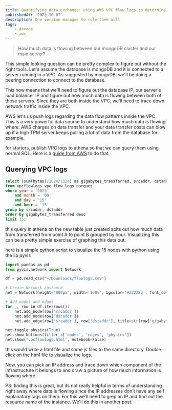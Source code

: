 ```yaml
---
title: Quantifying data exchange: using AWS VPC flow logs to determine how much data is flowing between servers
publishedAt: '2023-10-07'
description: One version manager to rule them all!
tags:
    - devops
    - aws
---
```


> How much data is flowing between our mongoDB cluster and our main server?

This simple looking question can be pretty complex to figure out without the right tools. Let's assume the database is mongoDB and it is connected to a server running in a VPC. As suggested by mongoDB, we'll be doing a peering connection to connect to the database.

This now means that we'll need to figure out the database IP, our server's load balancer IP and figure out how much data is flowing between both of these servers. Since they are both inside the VPC, we'll need to trace down network traffic inside the VPC.

AWS let's us push logs regarding the data flow patterns inside the VPC. This is a very powerful data source to understand how much data is flowing where. AWS charges on data transfer and your data transfer costs can blow up if a high TPM server keeps pulling a lot of data from the database for example.

for starters, publish VPC logs to athena so that we can query them using normal SQL. Here is a [guide from AWS](https://docs.aws.amazon.com/vpc/latest/userguide/flow-logs-athena.html#predefined-queries) to do that.

## Querying VPC logs

```SQL
select (sum(bytes)/1024/1024) as gigabytes_transferred, srcaddr, dstaddr
from vpcflowlogs.vpc_flow_logs_parquet
where year = '2023'
	and month = '09'
	and day = '15'
	and hour = '15'
group by srcaddr, dstaddr
order by gigabytes_transferred desc
limit 15;
```

this query in athena on the new table just created spits out how much data from transferred from point A to point B grouped by hour. Visualizing this can be a pretty simple exercise of graphing this data out.

here is a simple python script to visualize the 15 nodes with python using the lib pyvis

```python
import pandas as pd
from pyvis.network import Network

df = pd.read_csv("~/Downloads/flowlogs.csv")

# Create Network instance
net = Network(height='800px', width='100%', bgcolor='#222222', font_color='white')

# Add nodes and edges
for _, row in df.iterrows():
    net.add_node(row['srcaddr'])
    net.add_node(row['dstaddr'])
    net.add_edge(row['srcaddr'], row['dstaddr'], title=str(row['gigabytes_transferred']), value=str(row['gigabytes_transferred']))

net.toggle_physics(True)
net.show_buttons(filter_=['nodes', 'edges', 'physics'])
net.show('vpcflowlogs.html', notebook=False)
```

this would write a html file and some js files to the same directory. Double click on the html file to visualize the logs.

Now, you can pick an IP address and trace down which component of the infrastructure it belongs to and draw a picture of how much information is flowing where.

PS: finding this is great, but its not really helpful in terms of understanding right away where data is flowing since the IP addresses don't have any self explanatory tags on them. For this we'll need to grep an IP and find out the resource name of the instance. We'll do this in another post.